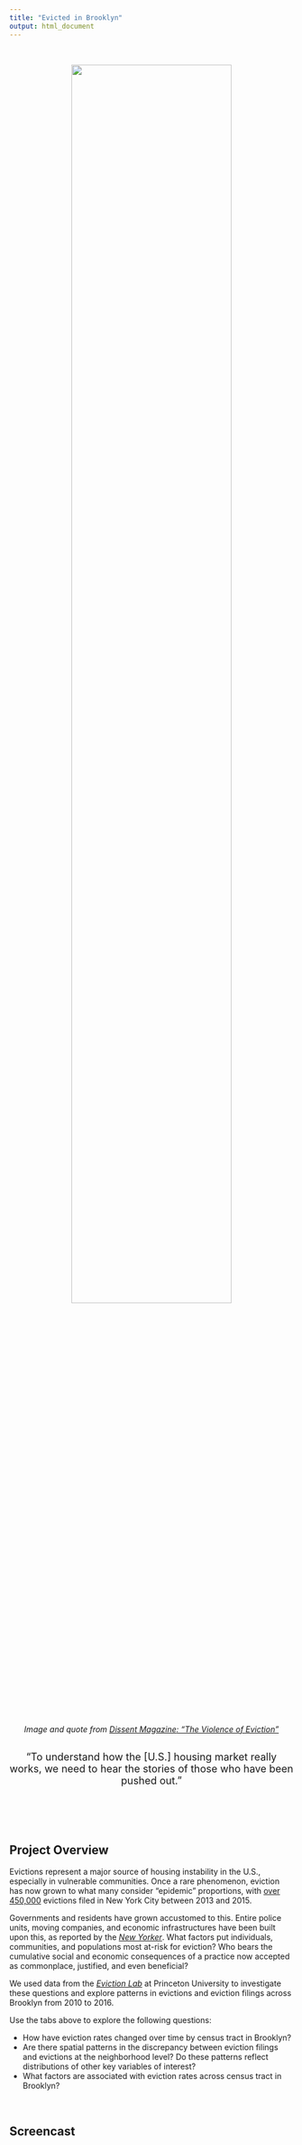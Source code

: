 ```yaml
---
title: "Evicted in Brooklyn"
output: html_document
---
```


<style type="text/css">

h1.title {
  text-align: center;
}

</style>

&nbsp;
&nbsp;

<center>

<img src="images/baltimore_eviction_bw.jpg" style="width:75%" class="center">

*Image and quote from [_Dissent Magazine_: "The Violence of Eviction"](https://www.dissentmagazine.org/article/the-violence-of-eviction-housing-market-foreclosure-gentrification-finance-capital)*
<div style="margin-bottom:30px;">
</div>

<font size = "4">"To understand how the [U.S.] housing market really works, we need to hear the stories of those who have been pushed out."</font>

</center>

<div style="margin-bottom:100px;">
</div>

## Project Overview

Evictions represent a major source of housing instability in the U.S., especially in vulnerable communities. Once a rare phenomenon, eviction has now grown to what many consider "epidemic" proportions, with [over 450,000](https://ny.curbed.com/2017/9/25/16361572/rent-stabilization-map-crown-heights-bushwick) evictions filed in New York City between 2013 and 2015.  

Governments and residents have grown accustomed to this. Entire police units, moving companies, and economic infrastructures have been built upon this, as reported by the [*New Yorker*](https://www.newyorker.com/magazine/2016/02/08/forced-out). What factors put individuals, communities, and populations most at-risk for eviction? Who bears the cumulative social and economic consequences of a practice now accepted as commonplace, justified, and even beneficial?

We used data from the [*Eviction Lab*](https://evictionlab.org) at Princeton University to investigate these questions and explore patterns in evictions and eviction filings across Brooklyn from 2010 to 2016. 

Use the tabs above to explore the following questions:

  * How have eviction rates changed over time by census tract in Brooklyn?
  * Are there spatial patterns in the discrepancy between eviction filings and evictions at the neighborhood level? Do these patterns reflect distributions of other key variables of interest?
  * What factors are associated with eviction rates across census tract in Brooklyn?

&nbsp;
&nbsp;

## Screencast
